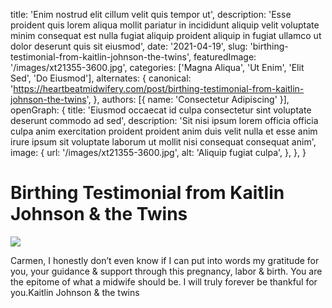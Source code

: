   title: 'Enim nostrud elit cillum velit quis tempor ut',
  description: 'Esse proident quis lorem aliqua mollit pariatur in incididunt aliquip velit voluptate minim consequat est nulla fugiat aliquip proident aliquip in fugiat ullamco ut dolor deserunt quis sit eiusmod',
  date: '2021-04-19',
  slug: 'birthing-testimonial-from-kaitlin-johnson-the-twins',
  featuredImage: '/images/xt21355-3600.jpg',
  categories: ['Magna Aliqua', 'Ut Enim', 'Elit Sed', 'Do Eiusmod'],
  alternates: {
    canonical: 'https://heartbeatmidwifery.com/post/birthing-testimonial-from-kaitlin-johnson-the-twins',
  },
  authors: [{ name: 'Consectetur Adipiscing' }],
  openGraph: {
    title: 'Eiusmod occaecat id culpa consectetur sint voluptate deserunt commodo ad sed',
    description: 'Sit nisi ipsum lorem officia officia culpa anim exercitation proident proident anim duis velit nulla et esse anim irure ipsum sit voluptate laborum ut mollit nisi consequat consequat anim',
    image: {
      url: '/images/xt21355-3600.jpg',
      alt: 'Aliquip fugiat culpa',
    },
  },
}


# Birthing Testimonial from Kaitlin Johnson & the Twins

<Image
  src="/images/xt21355-3600.jpg"
  size="large"
  wrap={true}
/>

Carmen, I honestly don’t even know if I can put into words my gratitude for you, your guidance & support through this pregnancy, labor & birth. You are the epitome of what a midwife should be. I will truly forever be thankful for you.Kaitlin Johnson & the twins
